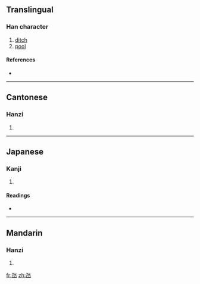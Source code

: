 ==Translingual==

===Han character===
{{Han char|rn=85|rad=水|as=01|sn=5|four=|canj=弓水 (NE), X弓水 (XNE)}}

# [[ditch]]
# [[pool]]

====References====
* {{Han ref|kx=0603.051|dkj=17091|hdz=31546.060|uh=6C39|ud=27705}}

----

==Cantonese==

===Hanzi===
{{yue-hanzi|jyut=|y=tam5}}

# {{defn|Cantonese|sort=水01}}

----

==Japanese==

===Kanji===
{{ja-kanji|grade=|rs=水01}}

# {{defn|Japanese|sort=水01}}

====Readings====
* {{ja-readings|on=[[かん]] (kan)|kun=[[ためいけ]] (tameike)}}

----

==Mandarin==

===Hanzi===
{{cmn-hanzi|pin=[[dàng]] ([[dang4]])|wg=tang<sup>4</sup>}}

# {{defn|Mandarin|sort=水01}}

[[fr:氹]]
[[zh:氹]]